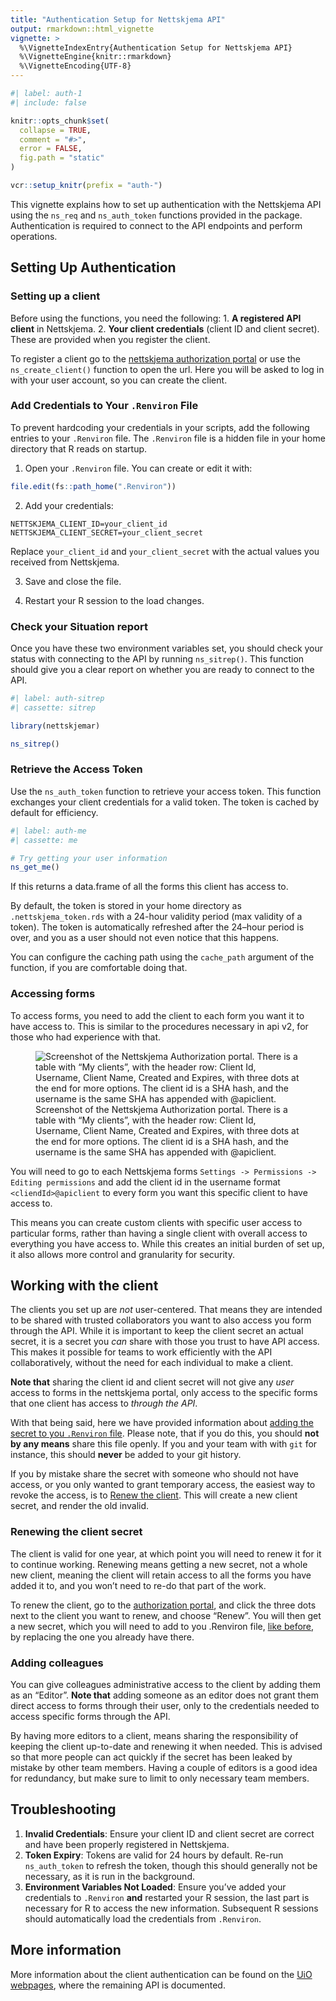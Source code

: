 ```yaml
---
title: "Authentication Setup for Nettskjema API"
output: rmarkdown::html_vignette
vignette: >
  %\VignetteIndexEntry{Authentication Setup for Nettskjema API}
  %\VignetteEngine{knitr::rmarkdown}
  %\VignetteEncoding{UTF-8}
---
```


```r
#| label: auth-1
#| include: false

knitr::opts_chunk$set(
  collapse = TRUE,
  comment = "#>",
  error = FALSE,
  fig.path = "static"
)

vcr::setup_knitr(prefix = "auth-")
```

This vignette explains how to set up authentication with the Nettskjema API using the `ns_req` and `ns_auth_token` functions provided in the package.
Authentication is required to connect to the API endpoints and perform operations.

## Setting Up Authentication

### Setting up a client

Before using the functions, you need the following:
1. **A registered API client** in Nettskjema.
2. **Your client credentials** (client ID and client secret). These are provided when you register the client.

To register a client go to the [nettskjema authorization portal](https://authorization.nettskjema.no/) or use the `ns_create_client()` function to open the url.
Here you will be asked to log in with your user account, so you can create the client.


### Add Credentials to Your `.Renviron` File

To prevent hardcoding your credentials in your scripts, add the following entries to your `.Renviron` file. 
The `.Renviron` file is a hidden file in your home directory that R reads on startup.

1. Open your `.Renviron` file. You can create or edit it with:

```r
file.edit(fs::path_home(".Renviron"))
```

2. Add your credentials:

```
NETTSKJEMA_CLIENT_ID=your_client_id
NETTSKJEMA_CLIENT_SECRET=your_client_secret
```

Replace `your_client_id` and `your_client_secret` with the actual values you received from Nettskjema.

3. Save and close the file.

4. Restart your R session to the load changes.

### Check your Situation report

Once you have these two environment variables set, you should check your status with connecting to the API by running `ns_sitrep()`. 
This function should give you a clear report on whether you are ready to connect to the API.

```r
#| label: auth-sitrep
#| cassette: sitrep

library(nettskjemar)

ns_sitrep()

```


### Retrieve the Access Token

Use the `ns_auth_token` function to retrieve your access token. 
This function exchanges your client credentials for a valid token. The token is cached by default for efficiency.

```r
#| label: auth-me
#| cassette: me

# Try getting your user information
ns_get_me()
```

If this returns a data.frame of all the forms this client has access to.

By default, the token is stored in your home directory as `.nettskjema_token.rds` with a 24-hour validity period (max validity of a token).
The token is automatically refreshed after the 24--hour period is over, and you as a user should not even notice that this happens.

You can configure the caching path using the `cache_path` argument of the function, if you are comfortable doing that.

### Accessing forms

To access forms, you need to add the client to each form you want it to have access to.
This is similar to the procedures necessary in api v2, for those who had experience with that.

![Screenshot of the Nettskjema Authorization portal. There is a table with "My clients", with the header row: Client Id, Username, Client Name, Created and Expires, with three dots at the end for more options. The client id is a SHA hash, and the username is the same SHA has appended with @apiclient.](static/client_overview.png)

You will need to go to each Nettskjema forms `Settings -> Permissions -> Editing permissions` and add the client id in the username format `<cliendId>@apiclient` to every form you want this specific client to have access to.

This means you can create custom clients with specific user access to particular forms, rather than having a single client with overall access to everything you have access to.
While this creates an initial burden of set up, it also allows more control and granularity for security.

## Working with the client

The clients you set up are _not_ user-centered.
That means they are intended to be shared with trusted collaborators you want to also access you form through the API.
While it is important to keep the client secret an actual secret, it is a secret you _can_ share with those you trust to have API access. 
This makes it possible for teams to work efficiently with the API collaboratively, without the need for each individual to make a client.

**Note that** sharing the client id and client secret will not give any _user_ access to forms in the nettskjema portal, only access to the specific forms that one client has access to _through the API_.

With that being said, here we have provided information about [adding the secret to you `.Renviron` file](#add-credentials-to-your--renviron-file).
Please note, that if you do this, you should **not by any means** share this file openly.
If you and your team with with `git` for instance, this should **never** be added to your git history.

If you by mistake share the secret with someone who should not have access, or you only wanted to grant temporary access, the easiest way to revoke the access, is to [Renew the client](#renewing-the-client-secret).
This will create a new client secret, and render the old invalid.

### Renewing the client secret

The client is valid for one year, at which point you will need to renew it for it to continue working.
Renewing means getting a new secret, not a whole new client, meaning the client will retain access to all the forms you have added it to, and you won't need to re-do that part of the work.

To renew the client, go to the [authorization portal](https://authorization.nettskjema.no/), and click the three dots next to the client you want to renew, and choose "Renew".
You will then get a new secret, which you will need to add to you .Renviron file, [like before](#add-credentials-to-your--renviron-file), by replacing the one you already have there.

### Adding colleagues

You can give colleagues administrative access to the client by adding them as an "Editor".
**Note that** adding someone as an editor does not grant them direct access to forms through their user, only to the credentials needed to access specific forms through the API.

By having more editors to a client, means sharing the responsibility of keeping the client up-to-date and renewing it when needed. 
This is advised so that more people can act quickly if the secret has been leaked by mistake by other team members.
Having a couple of editors is a good idea for redundancy, but make sure to limit to only necessary team members.


## Troubleshooting

1. **Invalid Credentials**: Ensure your client ID and client secret are correct and have been properly registered in Nettskjema.
2. **Token Expiry**: Tokens are valid for 24 hours by default. Re-run `ns_auth_token` to refresh the token, though this should generally not be necessary, as it is run in the background.
3. **Environment Variables Not Loaded**: Ensure you've added your credentials to `.Renviron` **and** restarted your R session, the last part is necessary for R to access the new information. 
Subsequent R sessions should automatically load the credentials from `.Renviron`.

## More information
More information about the client authentication can be found on the [UiO webpages](https://www.uio.no/tjenester/it/adm-app/nettskjema/hjelp/api-clients-v3.md), where the remaining API is documented.
